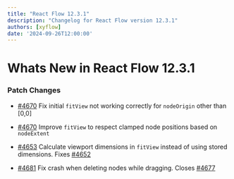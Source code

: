 ---
title: "React Flow 12.3.1"
description: "Changelog for React Flow version 12.3.1"
authors: [xyflow]
date: '2024-09-26T12:00:00'
---
# Whats New in React Flow 12.3.1
### Patch Changes

-   [#4670](https://github.com/xyflow/xyflow/pull/4670) Fix initial `fitView` not working correctly for `nodeOrigin` other than [0,0]

-   [#4670](https://github.com/xyflow/xyflow/pull/4670) Improve `fitView` to respect clamped node positions based on `nodeExtent`

-   [#4653](https://github.com/xyflow/xyflow/pull/4653) Calculate viewport dimensions in `fitView` instead of using stored dimensions. Fixes [#4652](https://github.com/xyflow/xyflow/issues/4652)

-   [#4681](https://github.com/xyflow/xyflow/pull/4681) Fix crash when deleting nodes while dragging. Closes [#4677](https://github.com/xyflow/xyflow/issues/4677)

